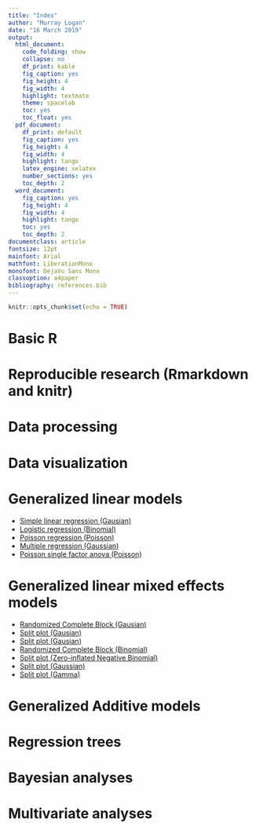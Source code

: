 ```yaml
---
title: "Index"
author: "Murray Logan"
date: "16 March 2019"
output:
  html_document:
    code_folding: show
    collapse: no
    df_print: kable
    fig_caption: yes
    fig_height: 4
    fig_width: 4
    highlight: textmate
    theme: spacelab
    toc: yes
    toc_float: yes
  pdf_document:
    df_print: default
    fig_caption: yes
    fig_height: 4
    fig_width: 4
    highlight: tango
    latex_engine: xelatex
    number_sections: yes
    toc_depth: 2
  word_document:
    fig_caption: yes
    fig_height: 4
    fig_width: 4
    highlight: tango
    toc: yes
    toc_depth: 2
documentclass: article
fontsize: 12pt
mainfont: Arial
mathfont: LiberationMono
monofont: DejaVu Sans Mono
classoption: a4paper
bibliography: references.bib
---
```


```r
knitr::opts_chunk$set(echo = TRUE)
```

# Basic R

# Reproducible research (Rmarkdown and knitr)

# Data processing

# Data visualization

# Generalized linear models

* [Simple linear regression (Gausian)](glm_part1.html)
* [Logistic regression (Binomial)](glm_part2.html)
* [Poisson regression (Poisson)](glm_part3.html)
* [Multiple regression (Gaussian)](glm_part4.html)
* [Poisson single factor anova (Poisson)](glm_part5.html)


# Generalized linear mixed effects models

* [Randomized Complete Block (Gausian)](glmm_part1.html)
* [Split plot (Gausian)](glmm_part2.html)
* [Split plot (Gausian)](glmm_part3.html)
* [Randomized Complete Block (Binomial)](glmm_part4.html)
* [Split plot (Zero-inflated Negative Binomial)](glmm_part5.html)
* [Split plot (Gaussian)](glmm_part6.html)
* [Split plot (Gamma)](glmm_part7.html)

# Generalized Additive models

# Regression trees

# Bayesian analyses

# Multivariate analyses
